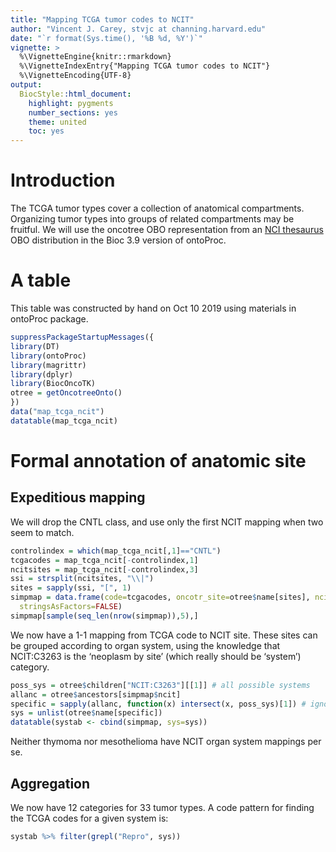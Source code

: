 ```yaml
---
title: "Mapping TCGA tumor codes to NCIT"
author: "Vincent J. Carey, stvjc at channing.harvard.edu"
date: "`r format(Sys.time(), '%B %d, %Y')`"
vignette: >
  %\VignetteEngine{knitr::rmarkdown}
  %\VignetteIndexEntry{"Mapping TCGA tumor codes to NCIT"}
  %\VignetteEncoding{UTF-8}
output:
  BiocStyle::html_document:
    highlight: pygments
    number_sections: yes
    theme: united
    toc: yes
---
```


# Introduction

The TCGA tumor types cover a collection of anatomical compartments.
Organizing tumor types into groups of related compartments may
be fruitful.  We will use the oncotree OBO representation
from an [NCI thesaurus](https://github.com/NCI-Thesaurus/thesaurus-obo-edition/wiki/Downloads)
OBO distribution in the Bioc 3.9 version of ontoProc.

# A table

This table was constructed by hand on Oct 10 2019 using materials
in ontoProc package.
```r
suppressPackageStartupMessages({
library(DT)
library(ontoProc)
library(magrittr)
library(dplyr)
library(BiocOncoTK)
otree = getOncotreeOnto()
})
data("map_tcga_ncit")
datatable(map_tcga_ncit)
```

# Formal annotation of anatomic site

## Expeditious mapping

We will drop the CNTL class, and use only the
first NCIT mapping when two seem to match.
```r
controlindex = which(map_tcga_ncit[,1]=="CNTL")
tcgacodes = map_tcga_ncit[-controlindex,1]
ncitsites = map_tcga_ncit[-controlindex,3]
ssi = strsplit(ncitsites, "\\|")
sites = sapply(ssi, "[", 1)
simpmap = data.frame(code=tcgacodes, oncotr_site=otree$name[sites], ncit=sites,
  stringsAsFactors=FALSE)
simpmap[sample(seq_len(nrow(simpmap)),5),]
```

We now have a 1-1 mapping from TCGA code to NCIT site.
These sites can be grouped according to organ system,
using the knowledge that NCIT:C3263 is the 'neoplasm by site'
(which really should be 'system')
category.

```r
poss_sys = otree$children["NCIT:C3263"][[1]] # all possible systems
allanc = otree$ancestors[simpmap$ncit]
specific = sapply(allanc, function(x) intersect(x, poss_sys)[1]) # ignore multiplicities
sys = unlist(otree$name[specific])
datatable(systab <- cbind(simpmap, sys=sys))
```

Neither thymoma nor mesothelioma have NCIT organ system mappings per se.

## Aggregation

We now have 12 categories for 33 tumor types.  A code
pattern for finding the TCGA codes for a given system is:
```r
systab %>% filter(grepl("Repro", sys))
```
